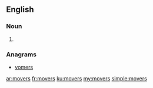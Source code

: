 ==English==

===Noun===
{{head|en|plural}}

# {{plural of|mover|lang=en}}

===Anagrams===
* [[vomers#English|vomers]]

[[ar:movers]]
[[fr:movers]]
[[ku:movers]]
[[my:movers]]
[[simple:movers]]